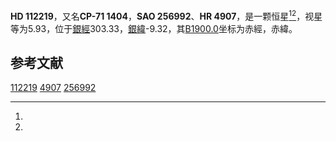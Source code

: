 {{Starbox begin
| name = HD 112219
}}
{{Starbox observe
| epoch = [[J2000.0|J2000.0]]
| constell = {{星座名待查}}<ref name=SIMBAD>{{cite web
 | url=http://simbad.u-strasbg.fr/simbad/sim-id?Ident=HR+4907
 | title=Pulsating variable Star
 | publisher=Centre de Données astronomiques de Strasbourg
 | work=SIMBAD
 | accessdate=2012-07-13
 | archive-date=2016-03-18
 | archive-url=https://web.archive.org/web/20160318111356/http://simbad.u-strasbg.fr/simbad/sim-id?Ident=HR+4907
 | dead-url=no
 }}</ref><ref name=DATA>{{cite web
 | url=http://vizier.u-strasbg.fr/viz-bin/VizieR-5?-out.add=.&-source=5050&-corr=PK=HR&-out.max=9999&HR=4907
 | title=VizieR Detailed Page
 | accessdate=2012-07-13
 | archive-date=2016-03-04
 | archive-url=https://web.archive.org/web/20160304225347/http://vizier.u-strasbg.fr/viz-bin/VizieR-5?-out.add=.&-source=5050&-corr=PK=HR&-out.max=9999&HR=4907
 | dead-url=no
 }}</ref>
| 星官 = 
| ra = {{RA|12|56|31.5}}<ref name=SIMBAD /><ref name=DATA />
| dec = {{DEC|-72|11|7}}<ref name=SIMBAD /><ref name=DATA />
| appmag_v = 5.93<ref name=SIMBAD /><ref name=DATA />
}}
{{Starbox character
| class = G8III<ref name=SIMBAD /><ref name=DATA />
| b-v = 1.13<ref name=SIMBAD /><ref name=DATA />
| u-b = 0.9<ref name=SIMBAD /><ref name=DATA />
| r-i = <ref name=SIMBAD /><ref name=DATA />
| variable = 
}}
{{Starbox astrometry
| radial_v = 0.9
| prop_mo_ra = 10
| parallax = 
| p_error = 
}}
{{Starbox catalog
| names =CP-71 1404，[[SAO星表|SAO]] 256992，[[HD星表|HD]] 112219，[[HR星表|HR]] 4907}}
{{Starbox reference |Simbad=HR+4907}}
{{Starbox end}}

'''HD 112219'''，又名'''CP-71 1404'''，'''SAO 256992'''、'''HR 4907'''，是一颗恒星<ref name=SIMBAD /><ref name=DATA />，视星等为5.93，位于[[銀道座標系|銀經]]303.33，[[銀道座標系|銀緯]]-9.32，其[[B1900.0|B1900.0]]坐标为赤經{{RA|12|49|50.5}}，赤緯{{DEC|-71|-9.32|34}}。

== 参考文献 ==
{{reflist}}

{{star-stub}}

[[Category:HD和HDE天體|112219]]
[[Category:HR天體|4907]]
[[Category:SAO天體|256992]]